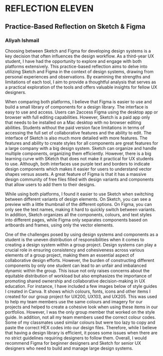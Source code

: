 

<Meta title="Reflections/Reflection Eleven" />



# REFLECTION ELEVEN
## Practice-Based Reflection on Sketch & Figma

### Aliyah Ishmail 

Choosing between Sketch and Figma for developing design systems is a key decision that often influences the design workflow. As a third-year UX student, I have had the opportunity to explore and engage with both platforms extensively. This practice-based reflection aims to delve into utilizing Sketch and Figma in the context of design systems, drawing from personal experiences and observations. By examining the strengths and limitations of each tool, I aim to provide a thoughtful analysis that serves as a practical exploration of the tools and offers valuable insights for fellow UX designers. 

When comparing both platforms, I believe that Figma is easier to use and build a small library of components for a design library. The interface is easy to use and access. Users can 2access Figma using the desktop app or browser with full editing capabilities. However, Sketch is a paid app only that needs to be installed on a Mac desktop with no browser editing abilities. Students without the paid version face limitations in terms of accessing the full set of collaborative features and the ability to edit. The interface of Sketch is also much more detailed with more features. The features and ability to create styles for all components are great features for a large company with a big design system. Sketch can organize and handle multiple components, organizing them efficiently. However, there is a big learning curve with SKetch that does not make it practical for UX students to use. Although, both interfaces use purple text and borders to indicate design components which makes it easier for users to understand vector shapes versus assets. A great feature of Figma is that it has a massive design community of free files filled with design variants and components that allow users to add them to their designs.

While using both platforms, I found it easier to use Sketch when switching between different variants of design elements. On Sketch, you can see a preview with a little thumbnail of the different options. On Figma, you can only see the text names, making it hard to quickly switch between variants. In addition, Sketch organizes all the components, colours, and text styles into different pages, while Figma only separates components based on artboards and frames, using only the vector elements. 

One of the challenges posed by using design systems and components as a student is the uneven distribution of responsibilities when it comes to creating a design system within a group project. Design systems can play a crucial role in ensuring consistency and cohesiveness across various elements of a group project, making them an essential aspect of collaborative design efforts. However, the burden of constructing different components by only one student can lead to an unfair and imbalanced dynamic within the group. This issue not only raises concerns about the equitable distribution of workload but also emphasizes the importance of promoting shared ownership and collaborative decision-making in UX education. For instance, I have included a few images below of style guides I created in Canva. It shows which colours, fonts, icons and other items I created for our group project for UX200, UX103, and UX205. This was used to help my team members use the same colours and imagery for our projects and helped to create a cohesive look when using these items in our portfolios. However, I was the only group member that worked on the style guide. In addition, not all my team members used the correct colour codes. Some of my classmates used similar colours but were too lazy to copy and paste the correct HEX codes into our design files. Therefore, while I believe that having a design library is efficient, it poses some issues when there are no strict guidelines requiring designers to follow them. Overall, I would recommend Figma for beginner designers and Sketch for senior UX designers who need to build and manage large design systems.
















